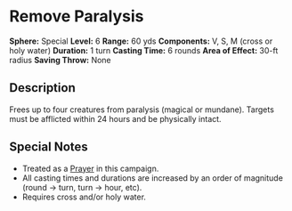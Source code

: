 = Remove Paralysis =
'''Sphere:''' Special  
'''Level:''' 6  
'''Range:''' 60 yds  
'''Components:''' V, S, M (cross or holy water)  
'''Duration:''' 1 turn  
'''Casting Time:''' 6 rounds  
'''Area of Effect:''' 30-ft radius  
'''Saving Throw:''' None  

== Description ==
Frees up to four creatures from paralysis (magical or mundane). Targets must be afflicted within 24 hours and be physically intact.

== Special Notes ==
* Treated as a [[Prayer]] in this campaign.
* All casting times and durations are increased by an order of magnitude (round → turn, turn → hour, etc).
* Requires cross and/or holy water.

